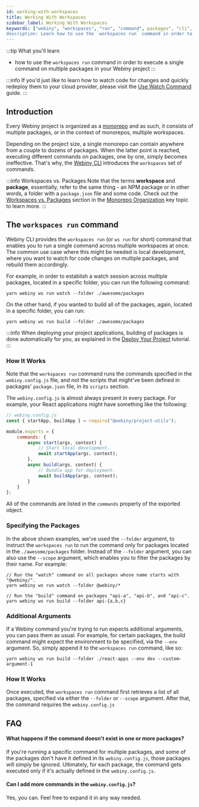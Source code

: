 ```yaml
---
id: working-with-workspaces
title: Working With Workspaces
sidebar_label: Working With Workspaces
keywords: ["webiny", "workspaces", "run", "command", packages", "cli", "yarn"]
description: Learn how to use the `workspaces run` command in order to execute a single command on multiple packages in your Webiny project.
---
```


:::tip What you'll learn

- how to use the `workspaces run` command in order to execute a single command on multiple packages in your Webiny project
:::

:::info
If you'd just like to learn how to watch code for changes and quickly redeploy them to your cloud provider, please visit the [Use Watch Command](/docs/how-to-guides/webiny-cli/use-watch-command) guide.
:::

## Introduction

Every Webiny project is organized as a [monorepo](/docs/key-topics/project-organization/monorepo-organization) and as such, it consists of multiple packages, or in the context of monorepos, multiple workspaces.

Depending on the project size, a single monorepo can contain anywhere from a couple to dozens of packages. When the latter point is reached, executing different commands on packages, one by one, simply becomes ineffective. That's why, the [Webiny CLI](/docs/key-topics/webiny-cli) introduces the `workspaces` set of commands.

:::info Workspaces vs. Packages
Note that the terms **workspace** and **package**, essentially, refer to the same thing - an NPM package or in other words, a folder with a `package.json` file and some code. Check out the [Workspaces vs. Packages](/docs/key-topics/project-organization/monorepo-organization#workspaces-vs-packages) section in the [Monorepo Organization](/docs/key-topics/project-organization/monorepo-organization) key topic to learn more.
:::

## The `workspaces run` command

Webiny CLI provides the `workspaces run` (or `ws run` for short) command that enables you to run a single command across multiple workspaces at once. The common use case where this might be needed is local development, where you want to watch for code changes on multiple packages, and rebuild them accordingly.

For example, in order to establish a watch session across multiple packages, located in a specific folder, you can run the following command:

```
yarn webiny ws run watch --folder ./awesome/packages
```

On the other hand, if you wanted to build all of the packages, again, located in a specific folder, you can run:
```
yarn webiny ws run build --folder ./awesome/packages
```

:::info
When deploying your project applications, building of packages is done automatically for you, as explained in the [Deploy Your Project](/docs/how-to-guides/deployment/deploy-your-project#before-we-begin) tutorial.
:::

### How It Works
Note that the `workspaces run` command runs the commands specified in the `webiny.config.js` file, and not the scripts that might've been defined in packages' `package.json` file, in its `scripts` section.

The `webiny.config.js` is almost always present in every package. For example, your React applications might have something like the following:

```js
// webiny.config.js
const { startApp, buildApp } = require("@webiny/project-utils");

module.exports = {
    commands: {
        async start(args, context) {
            // Start local development.
            await startApp(args, context);
        },
        async build(args, context) {
            // Bundle app for deployment.
            await buildApp(args, context);
        }
    }
};
```

All of the commands are listed in the `commands` property of the exported object.

### Specifying the Packages

In the above shown examples, we've used the `--folder` argument, to instruct the `workspaces run` to run the command only for packages located in the `./awesome/packages` folder. Instead of the `--folder` argument, you can also use the `--scope` argument, which enables you to filter the packages by their name. For example:

```
// Run the "watch" command on all packages whose name starts with "@webiny/".
yarn webiny ws run watch --folder @webiny/*

// Run the "build" command on packages "api-a", "api-b", and "api-c".
yarn webiny ws run build --folder api-{a,b,c}
```

### Additional Arguments

If a Webiny command you're trying to run expects additional arguments, you can pass them as usual. For example, for certain packages, the build command might expect the environment to be specified, via the `--env` argument. So, simply append it to the `workspaces run` command, like so:

```
yarn webiny ws run build --folder ./react-apps --env dev --custom-argument-1
```

### How It Works

Once executed, the `workspaces run` command first retrieves a list of all packages, specified via either the `--folder` or `--scope` argument. After that, the command requires the `webiny.config.js`

## FAQ

#### What happens if the command doesn't exist in one or more packages?

If you're running a specific command for multiple packages, and some of the packages don't have it defined in its `webiny.config.js`, those packages will simply be ignored. Ultimately, for each package, the command gets executed only if it's actually defined in the `webiny.config.js`.

#### Can I add more commands in the `webiny.config.js`?

Yes, you can. Feel free to expand it in any way needed.
